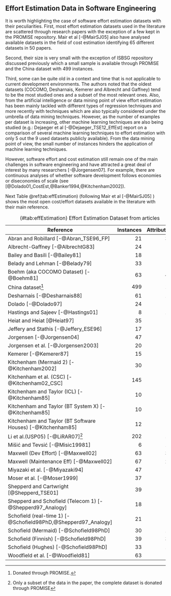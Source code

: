## Effort Estimation Data in Software Engineering


It is worth highlighting the case of software effort estimation datasets with their peculiarities. First, most effort estimation datasets used in the literature are scattered through research papers with the exception of a few kept in the PROMISE repository. Mair et al [-@MairSJ05] also have analysed available datasets in the field of cost estimation identifying 65 different datasets in 50 papers. 

Second, their size is very small with the exception of ISBSG repository discussed previously which a small sample is available through PROMISE and the China dataset with 499 instances. 

Third, some can be quite old in a context and time that is not applicable to current development environments. The authors noted that the oldest datasets (COCOMO, Desharnais, Kemerer and Albrecht and Gaffney) tend to be the most studied ones and a subset of the most relevant ones. Also, from the artificial intelligence or data mining point of view  effort estimation has been mainly tackled with different types of regression techniques and more recently with techniques which are also typically considered under the umbrella of data mining techniques. However, as the number of examples per dataset is increasing, other machine learning techniques are also being studied (e.g.: Dejaeger et al [-@Dejaeger_TSE12_EffEst] report on a comparison of several machine learning techniques to effort estimation with only 5 out the 9 used datasets publicly available). From the data mining point of view, the small number of instances hinders the application of machine learning techniques. 


However, software effort and cost estimation still remain one of the main challenges in software engineering and have attracted a great deal of interest by many researchers [-@Jorgensen07]. For example, there are continuous analyses of whether software development follows economies or diseconomies of scale (see [@Dolado01_CostEst,@Banker1994,@Kitchenham2002]).


Next Table \@ref(tab:effEstimation) (following Mair et al [-@MairSJ05] ) shows the most open cost/effort datasets available in the literature with their main reference.

Table: (\#tab:effEstimation) Effort Estimation Dataset from articles

| Reference                         | Instances     | Attributes  |
| ----------------------------------| ------------: |------------:|
|Abran and Robillard [-@Abran_TSE96_FP] 		| 21 | 31|
|Albrecht-Gaffney [-@AlbrechtG83] 			    | 24 | 7 |
|Bailey and Basili [-@Bailey81]  			| 18 | 9 |
|Belady and Lehman [-@Belady79]  			| 33 |   |
|Boehm (aka COCOMO Dataset) [-@Boehm81] 		| 63 |  43 |
|China dataset[^1] | 499 | 18 |
|Desharnais [-@Desharnais88] 			| 61 |  10 |
|Dolado [-@Dolado97] 				| 24 | 7 |
|Hastings and Sajeev [-@Hastings01]  		|  8 | 14 |
|Heiat and Heiat [@Heiat97] 			| 35 | 4  |
|Jeffery and Stathis [-@Jeffery_ESE96]		| 17 | 7 |
|Jorgensen [-@Jorgensen04]			| 47 | 4 |
|Jorgensen et al. [-@Jorgensen2003] 		| 20 | 4 |
|Kemerer [-@Kemerer87] 				| 15 | 5 |
|Kitchenham (Mermaid 2) [-@Kitchenham2002]		| 30 | 5 |
|Kitchenham et al. (CSC) [-@Kitchenham02_CSC]	| 145 | 9  |
|Kitchenham and Taylor (ICL) [-@Kitchenham85]	| 10 | 6 |
|Kitchenham and Taylor (BT System X) [-@Kitchenham85]		| 10 | 3 |
|Kitchenham and Taylor (BT Software Houses) [-@Kitchenham85]	| 12 | 6 |
|Li et al.(USP05) [-@LiRAR07][^2] | 202 | 16 |
|Mišić and Tevsić [-@Misic19981]		| 6  | 16 |
|Maxwell (Dev Effort) [-@Maxwell02]			| 63  |	32 |
|Maxwell (Maintenance Eff) [-@Maxwell02]		| 67  | 28 |
|Miyazaki et al. [-@Miyazaki94] 			| 47 | 9 |
|Moser et al. [-@Moser1999]				| 37 | 4 |
|Shepperd and Cartwright [@Shepperd_TSE01] 	| 39 | 3 |
|Shepperd and Schofield (Telecom 1) [-@Shepperd97_Analogy]  | 18 | 5 |
|Schofield (real-time 1) [-@Schofield98PhD,@Shepperd97_Analogy] | 21 | 4 |
|Schofield (Mermaid) [-@Schofield98PhD] 		| 30 | 18 |
|Schofield (Finnish) [-@Schofield98PhD] 		| 39 | 30 |
|Schofield (Hughes) [-@Schofield98PhD] 		| 33 | 14|
|Woodfield et al. [-@Woodfield81] | 63 | 8 |


[^1]: Donated through PROMISE.
[^2]: Only a subset of the data in the paper, the complete dataset is donated through PROMISE
